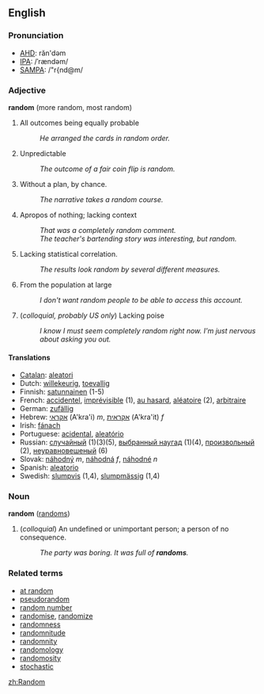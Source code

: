 ==English==
===Pronunciation===
*[[w:AHD|AHD]]: răn'dəm
*[[w:IPA|IPA]]: /ˈrændəm/
*[[w:SAMPA|SAMPA]]: /"r{nd@m/

===Adjective===
'''random''' (more random, most random)


# All outcomes being equally probable
#: ''He arranged the cards in random order.''
# Unpredictable
#: ''The outcome of a fair coin flip is random.''
# Without a plan, by chance.
#: ''The narrative takes a random course.''
# Apropos of nothing; lacking context
#: ''That was a completely random comment.''
#: ''The teacher's bartending story was interesting, but random.''
# Lacking statistical correlation.
#: ''The results look random by several different measures.''
# From the population at large
#: ''I don't want random people to be able to access this account.''
# (''colloquial, probably US only'') Lacking poise
#: ''I know I must seem completely random right now.  I'm just nervous about asking you out.''

====Translations====
*[[Catalan]]: [[aleatori]]
*Dutch: [[willekeurig]], [[toevallig]]
*Finnish: [[satunnainen]] (1-5)
*French: [[accidentel]], [[imprévisible]] (1), [[au hasard]], [[aléatoire]] (2), [[arbitraire]]
*German: [[zufällig]]
*Hebrew: [[אקראי]] (A'kra'i) ''m'', [[אקראית]] (A'kra'it) ''f''
*Irish: [[fánach]]
*Portuguese: [[acidental]], [[aleatório]]
*Russian: [[случайный]] (1)(3)(5), [[выбранный наугад]] (1)(4), [[произвольный]] (2), [[неуравновешеный]] (6)
*Slovak: [[náhodný]] ''m'', [[náhodná]] ''f'', [[náhodné]] ''n''
*Spanish: [[aleatorio]]
*Swedish: [[slumpvis]] (1,4), [[slumpmässig]] (1,4)

===Noun===
'''random''' ([[randoms]])

# (''colloquial'') An undefined or unimportant person; a person of no consequence.
#: ''The party was boring.  It was full of '''randoms'''.''

===Related terms===
*[[at random]]
*[[pseudorandom]]
*[[random number]]
*[[randomise]], [[randomize]]
*[[randomness]]
*[[randomnitude]]
*[[randomnity]]
*[[randomology]]
*[[randomosity]]
*[[stochastic]]

[[zh:Random]]